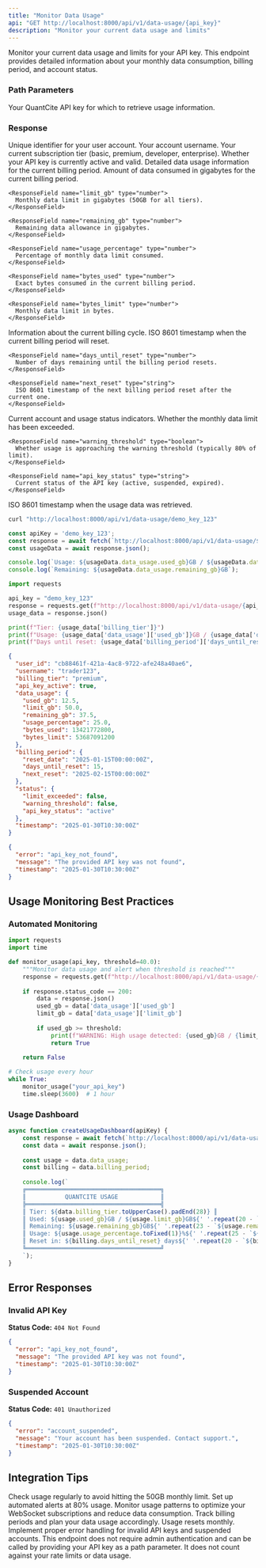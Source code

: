 ```yaml
---
title: "Monitor Data Usage"
api: "GET http://localhost:8000/api/v1/data-usage/{api_key}"
description: "Monitor your current data usage and limits"
---
```


Monitor your current data usage and limits for your API key. This endpoint provides detailed information about your monthly data consumption, billing period, and account status.

### Path Parameters

<ParamField path="api_key" type="string" required>
  Your QuantCite API key for which to retrieve usage information.
</ParamField>

### Response

<ResponseField name="user_id" type="string">
  Unique identifier for your user account.
</ResponseField>

<ResponseField name="username" type="string">
  Your account username.
</ResponseField>

<ResponseField name="billing_tier" type="string">
  Your current subscription tier (basic, premium, developer, enterprise).
</ResponseField>

<ResponseField name="api_key_active" type="boolean">
  Whether your API key is currently active and valid.
</ResponseField>

<ResponseField name="data_usage" type="object">
  Detailed data usage information for the current billing period.
  
  <Expandable title="data_usage object">
    <ResponseField name="used_gb" type="number">
      Amount of data consumed in gigabytes for the current billing period.
    </ResponseField>
    
    <ResponseField name="limit_gb" type="number">
      Monthly data limit in gigabytes (50GB for all tiers).
    </ResponseField>
    
    <ResponseField name="remaining_gb" type="number">
      Remaining data allowance in gigabytes.
    </ResponseField>
    
    <ResponseField name="usage_percentage" type="number">
      Percentage of monthly data limit consumed.
    </ResponseField>
    
    <ResponseField name="bytes_used" type="number">
      Exact bytes consumed in the current billing period.
    </ResponseField>
    
    <ResponseField name="bytes_limit" type="number">
      Monthly data limit in bytes.
    </ResponseField>
  </Expandable>
</ResponseField>

<ResponseField name="billing_period" type="object">
  Information about the current billing cycle.
  
  <Expandable title="billing_period object">
    <ResponseField name="reset_date" type="string">
      ISO 8601 timestamp when the current billing period will reset.
    </ResponseField>
    
    <ResponseField name="days_until_reset" type="number">
      Number of days remaining until the billing period resets.
    </ResponseField>
    
    <ResponseField name="next_reset" type="string">
      ISO 8601 timestamp of the next billing period reset after the current one.
    </ResponseField>
  </Expandable>
</ResponseField>

<ResponseField name="status" type="object">
  Current account and usage status indicators.
  
  <Expandable title="status object">
    <ResponseField name="limit_exceeded" type="boolean">
      Whether the monthly data limit has been exceeded.
    </ResponseField>
    
    <ResponseField name="warning_threshold" type="boolean">
      Whether usage is approaching the warning threshold (typically 80% of limit).
    </ResponseField>
    
    <ResponseField name="api_key_status" type="string">
      Current status of the API key (active, suspended, expired).
    </ResponseField>
  </Expandable>
</ResponseField>

<ResponseField name="timestamp" type="string">
  ISO 8601 timestamp when the usage data was retrieved.
</ResponseField>

<RequestExample>

```bash cURL
curl "http://localhost:8000/api/v1/data-usage/demo_key_123"
```

```javascript JavaScript
const apiKey = 'demo_key_123';
const response = await fetch(`http://localhost:8000/api/v1/data-usage/${apiKey}`);
const usageData = await response.json();

console.log(`Usage: ${usageData.data_usage.used_gb}GB / ${usageData.data_usage.limit_gb}GB`);
console.log(`Remaining: ${usageData.data_usage.remaining_gb}GB`);
```

```python Python
import requests

api_key = "demo_key_123"
response = requests.get(f"http://localhost:8000/api/v1/data-usage/{api_key}")
usage_data = response.json()

print(f"Tier: {usage_data['billing_tier']}")
print(f"Usage: {usage_data['data_usage']['used_gb']}GB / {usage_data['data_usage']['limit_gb']}GB")
print(f"Days until reset: {usage_data['billing_period']['days_until_reset']}")
```

</RequestExample>

<ResponseExample>

```json Success Response
{
  "user_id": "cb88461f-421a-4ac8-9722-afe248a40ae6",
  "username": "trader123",
  "billing_tier": "premium",
  "api_key_active": true,
  "data_usage": {
    "used_gb": 12.5,
    "limit_gb": 50.0,
    "remaining_gb": 37.5,
    "usage_percentage": 25.0,
    "bytes_used": 13421772800,
    "bytes_limit": 53687091200
  },
  "billing_period": {
    "reset_date": "2025-01-15T00:00:00Z",
    "days_until_reset": 15,
    "next_reset": "2025-02-15T00:00:00Z"
  },
  "status": {
    "limit_exceeded": false,
    "warning_threshold": false,
    "api_key_status": "active"
  },
  "timestamp": "2025-01-30T10:30:00Z"
}
```

```json Error Response
{
  "error": "api_key_not_found",
  "message": "The provided API key was not found",
  "timestamp": "2025-01-30T10:30:00Z"
}
```

</ResponseExample>

## Usage Monitoring Best Practices

### Automated Monitoring
```python
import requests
import time

def monitor_usage(api_key, threshold=40.0):
    """Monitor data usage and alert when threshold is reached"""
    response = requests.get(f"http://localhost:8000/api/v1/data-usage/{api_key}")
    
    if response.status_code == 200:
        data = response.json()
        used_gb = data['data_usage']['used_gb']
        limit_gb = data['data_usage']['limit_gb']
        
        if used_gb >= threshold:
            print(f"WARNING: High usage detected: {used_gb}GB / {limit_gb}GB")
            return True
    
    return False

# Check usage every hour
while True:
    monitor_usage("your_api_key")
    time.sleep(3600)  # 1 hour
```

### Usage Dashboard
```javascript
async function createUsageDashboard(apiKey) {
    const response = await fetch(`http://localhost:8000/api/v1/data-usage/${apiKey}`);
    const data = await response.json();
    
    const usage = data.data_usage;
    const billing = data.billing_period;
    
    console.log(`
    ╔══════════════════════════════════════╗
    ║           QUANTCITE USAGE            ║
    ╠══════════════════════════════════════╣
    ║ Tier: ${data.billing_tier.toUpperCase().padEnd(28)} ║
    ║ Used: ${usage.used_gb}GB / ${usage.limit_gb}GB${' '.repeat(20 - `${usage.used_gb}GB / ${usage.limit_gb}GB`.length)}║
    ║ Remaining: ${usage.remaining_gb}GB${' '.repeat(23 - `${usage.remaining_gb}GB`.length)}║
    ║ Usage: ${usage.usage_percentage.toFixed(1)}%${' '.repeat(25 - `${usage.usage_percentage.toFixed(1)}%`.length)}║
    ║ Reset in: ${billing.days_until_reset} days${' '.repeat(20 - `${billing.days_until_reset} days`.length)}║
    ╚══════════════════════════════════════╝
    `);
}
```

## Error Responses

### Invalid API Key
**Status Code:** `404 Not Found`
```json
{
  "error": "api_key_not_found",
  "message": "The provided API key was not found",
  "timestamp": "2025-01-30T10:30:00Z"
}
```

### Suspended Account
**Status Code:** `401 Unauthorized`
```json
{
  "error": "account_suspended",
  "message": "Your account has been suspended. Contact support.",
  "timestamp": "2025-01-30T10:30:00Z"
}
```

## Integration Tips

<CardGroup cols={2}>
  <Card title="Regular Monitoring" icon="chart-line">
    Check usage regularly to avoid hitting the 50GB monthly limit. Set up automated alerts at 80% usage.
  </Card>
  
  <Card title="Usage Optimization" icon="gauge-high">
    Monitor usage patterns to optimize your WebSocket subscriptions and reduce data consumption.
  </Card>
  
  <Card title="Billing Awareness" icon="calendar">
    Track billing periods and plan your data usage accordingly. Usage resets monthly.
  </Card>
  
  <Card title="Error Handling" icon="shield">
    Implement proper error handling for invalid API keys and suspended accounts.
  </Card>
</CardGroup>

<Note>
  This endpoint does not require admin authentication and can be called by providing your API key as a path parameter. It does not count against your rate limits or data usage.
</Note>

